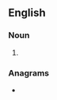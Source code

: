 ==English==

===Noun===
{{head|en|noun plural form}}

# {{plural of|limey|lang=en}}

===Anagrams===
* {{anagrams|en|Smiley|smiley}}
